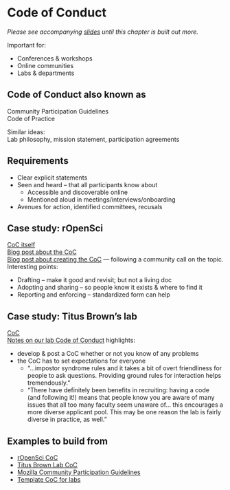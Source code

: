 # Code of Conduct {#code-of-conduct} 

*Please see accompanying [slides](https://docs.google.com/presentation/d/1eydm6NcrR_T2NwoMWYBWM682OW-qr755iYemVWL8cJg/edit?usp=sharing) until this chapter is built out more.*

<!--- other resources
https://mozilla.github.io/open-leadership-training-series/articles/building-communities-of-contributors/write-a-code-of-conduct/
https://internethealthreport.org/2019/codes-of-conduct-in-open-source-communities/

--->

Important for: 

- Conferences & workshops  
- Online communities  
- Labs & departments  

## Code of Conduct also known as

Community Participation Guidelines  
Code of Practice

Similar ideas:   
Lab philosophy, mission statement, participation agreements

## Requirements

- Clear explicit statements 
- Seen and heard – that all participants know about 
  - Accessible and discoverable online
  - Mentioned aloud in meetings/interviews/onboarding
- Avenues for action, identified committees, recusals

## Case study: rOpenSci

[CoC itself](https://ropensci.org/code-of-conduct/)  
[Blog post about the CoC](https://ropensci.org/blog/2019/01/14/conduct/)  
[Blog post about creating the CoC](https://ropensci.org/blog/2016/12/21/commcallv12-review-coc/) — following a community call on the topic. Interesting points: 

- Drafting – make it good and revisit; but not a living doc
- Adopting and sharing – so people know it exists & where to find it
- Reporting and enforcing – standardized form can help

## Case study: Titus Brown's lab

[CoC](http://ivory.idyll.org/lab/coc.html)  
[Notes on our lab Code of Conduct](http://ivory.idyll.org/blog/2016-notes-on-lab-coc.html) highlights: 

- develop & post a CoC whether or not you know of any problems
- the CoC has to set expectations for everyone
  - “...impostor syndrome rules and it takes a bit of overt friendliness for people to ask questions. Providing ground rules for interaction helps tremendously.”
  - “There have definitely been benefits in recruiting: having a code (and following it!) means that people know you are aware of many issues that all too many faculty seem unaware of... this encourages a more diverse applicant pool. This may be one reason the lab is fairly diverse in practice, as well.”

## Examples to build from

- [rOpenSci CoC](https://ropensci.org/code-of-conduct/)  
- [Titus Brown Lab CoC](http://ivory.idyll.org/lab/coc.html)  
- [Mozilla Community Participation Guidelines](https://www.mozilla.org/en-US/about/governance/policies/participation/)
- [Template CoC for labs](https://github.com/dasaderi/Lab_CoC_templates/blob/master/CODE_OF_CONDUCT.md)


<!---
seaside chats a great thing to help onboard.  

Onboarding:::: they won't know what questions to ask. Provide structure. And be deliberate about the culture. Have you tried to instill culture, or hoping it will be organic? Have to build trust and be intentional - Angela Bassa 

- Chaos monkeys -- resilience in teams like Netflix. Still give a product. Like teams: maternity leave, confs--- enable them but don't have your system fail without them

Also, offboarding.

Examples: 

- our lab codes, in these preferred languages. 
- we have shared practices for where we store data, etc, and we help each other learn 

ADC coc:
https://docs.google.com/document/d/1g5VKoKkxAcP-hm_25KJnpG3pZSkqfdOU1iFPyTjCT2s/edit

"hackathon" "documentation party". We are smart people, we have good logic. Document so that you remember, and others as well.

Folder structure: think forward and organize things in a way that would make them easier to share




First off, I love "Fishbowl" chats! That is awesome.

You can see what feels right to you but I would suggest keeping the separate. It might make sense to have the coding club less frequently; we started off as 1x/month but our Seaside Chats are each week. Here are some reasons I think it's good to have them separate – and I'll think more about this too and we can discuss more as a group (I was planning to introduce this in Cohort Calls in a few weeks but I can bump it forward too).

Fishbowl is a place to discuss things that are more lab-specific
Purpose: create deliberate lab culture and have shared organization and approaches to more fluidly as a lab (despite studying different things) and make onboarding easier for everyone
Process: discussion built off of a specific topic that someone may have spent time preparing
Examples:

        where we keep data
        how we share code with Malin and each other
        how we onboard new team members
        skill-share lab-specific techniques (genomics packages, etc)
        I have some code on X technique/stats/model I'd love to walk through
        I'm making a figure and would love feedback


Coding club is a place to skill-share to learn new coding/data science skills hands-on through tutorials. Not lab-specific; it can start with you but great if you can draw interest from others on campus and grow (which you will!). Great to include others outside your lab because 1) people outside your lab will have different skills to share so you'll have bigger pool from which to learn 2) the more people on campus with these skills the more people you have to ask for help 3) distributes time involved leading outside of your lab if others are able to teach sessions
Purpose: learn new skills not unique to your lab. Note: you don't need to create tutorials on your own; re-use other people's from online. I can help you find what you need.
Examples:

        learn R/Python/etc
        learn package X, Y, Z (there are always awesome packages coming out: text analysis, reading data directly from google sheets, scraping data from urls or PDFs, spatial analysis, tidying model output so you can plot it easily, etc)
        learn GitHub
        set up GitHub with R, practice collaborating

I hope this helps! Let me know if you want me to talk more about this. Our coding club called Eco-Data-Science actually is teaching text analysis in R on Feb 5 and you can Zoom in to see what it's like, or to code along if you'd like!

--->
